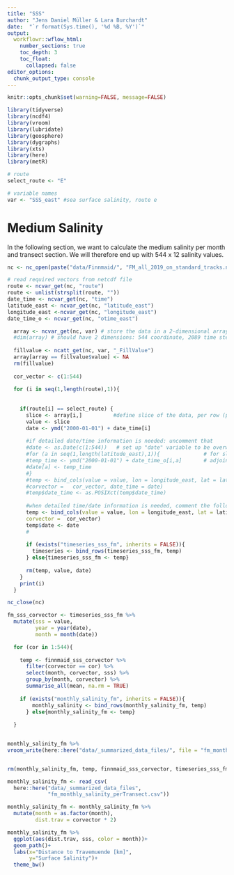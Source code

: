 ```yaml
---
title: "SSS"
author: "Jens Daniel Müller & Lara Burchardt"
date:  "`r format(Sys.time(), '%d %B, %Y')`"
output: 
  workflowr::wflow_html:
    number_sections: true
    toc_depth: 3
    toc_float:
      collapsed: false
editor_options:
  chunk_output_type: console
---
```


```r
knitr::opts_chunk$set(warning=FALSE, message=FALSE)
```

```r

library(tidyverse)
library(ncdf4)
library(vroom)
library(lubridate)
library(geosphere)
library(dygraphs)
library(xts)
library(here)
library(metR)

```

```r

# route
select_route <- "E"

# variable names
var <- "SSS_east" #sea surface salinity, route e
```
# Medium Salinity 

In the following section, we want to calculate the medium salinity per month and transect section. We will therefore end up with 544 x 12 salinity values.

```r

nc <- nc_open(paste("data/Finnmaid/", "FM_all_2019_on_standard_tracks.nc", sep = ""))

# read required vectors from netcdf file
route <- ncvar_get(nc, "route")
route <- unlist(strsplit(route, ""))
date_time <- ncvar_get(nc, "time")
latitude_east <- ncvar_get(nc, "latitude_east")
longitude_east <-ncvar_get(nc, "longitude_east")
date_time_o <- ncvar_get(nc, "otime_east")

  array <- ncvar_get(nc, var) # store the data in a 2-dimensional array
  #dim(array) # should have 2 dimensions: 544 coordinate, 2089 time steps
  
  fillvalue <- ncatt_get(nc, var, "_FillValue")
  array[array == fillvalue$value] <- NA
  rm(fillvalue)
  
  cor_vector <- c(1:544)
  
  for (i in seq(1,length(route),1)){
  
      
    if(route[i] == select_route) {
      slice <- array[i,]          #define slice of the data, per row (per measurment day)
      value <- slice
      date <- ymd("2000-01-01") + date_time[i]
      
      #if detailed date/time information is needed: uncomment that
      #date <- as.Date(c(1:544))   # set up "date" variable to be overwritten later, needs to be "Date" object
      #for (a in seq(1,length(latitude_east),1)){              # for slice i the corresponding 544 transect steps are  
      #temp_time <- ymd("2000-01-01") + date_time_o[i,a]       # adjoined by corresponding time ("otime_east")
      #date[a] <- temp_time
      #}
      #temp <- bind_cols(value = value, lon = longitude_east, lat = latitude_east, 
      #corvector =   cor_vector, date_time = date)
      #temp$date_time <- as.POSIXct(temp$date_time)
      
      #when detailed time/date information is needed, comment the following
      temp <- bind_cols(value = value, lon = longitude_east, lat = latitude_east,
      corvector =  cor_vector)
      temp$date <- date
      # 
      
      if (exists("timeseries_sss_fm", inherits = FALSE)){
        timeseries <- bind_rows(timeseries_sss_fm, temp)
      } else{timeseries_sss_fm <- temp}
      
      rm(temp, value, date)
    }
    print(i)
  }

nc_close(nc)

fm_sss_corvector <- timeseries_sss_fm %>% 
  mutate(sss = value,
         year = year(date),
         month = month(date))

  for (cor in 1:544){
    
    temp <- finnmaid_sss_corvector %>% 
      filter(corvector == cor) %>% 
      select(month, corvector, sss) %>% 
      group_by(month, corvector) %>% 
      summarise_all(mean, na.rm = TRUE)
    
    if (exists("monthly_salinity_fm", inherits = FALSE)){
        monthly_salinity <- bind_rows(monthly_salinity_fm, temp)
      } else{monthly_salinity_fm <- temp}
    
  }
  

monthly_salinity_fm %>% 
vroom_write(here::here("data/_summarized_data_files/", file = "fm_monthly_salinity_perTransect.csv"))


rm(monthly_salinity_fm, temp, finnmaid_sss_corvector, timeseries_sss_fm)
```

```r

monthly_salinity_fm <- read_csv(
  here::here("data/_summarized_data_files",
             "fm_monthly_salinity_perTransect.csv"))

monthly_salinity_fm <- monthly_salinity_fm %>% 
  mutate(month = as.factor(month),
         dist.trav = corvector * 2)

monthly_salinity_fm %>% 
  ggplot(aes(dist.trav, sss, color = month))+
  geom_path()+
  labs(x="Distance to Travemuende [km]",
       y="Surface Salinity")+
  theme_bw()
```
